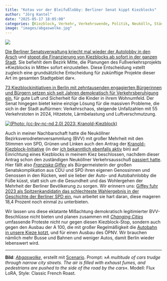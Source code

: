 ```yaml
---
title: "Kotau vor der Bleifußlobby: Berliner Senat kippt Kiezblocks"
author: "Jörg Kantel"
date: "2025-05-17 18:05:00"
categories: [Kiezblock, Verkehr, Verkehrswende, Politik, Neukölln, Städte für Menschen]
image: "images/abgaswolke.jpg"
---
```


[![](images/abgaswolke-b.jpg)](https://www.flickr.com/photos/schockwellenreiter/54503408150/)

[Die Berliner Senatsverwaltung kriecht mal wieder der Autolobby in den Arsch](https://www.rbb24.de/politik/beitrag/2025/05/berlin-mitte-projekt-kiezblocks-fuss-verkehr-senat-finanzierung-ende.html) und [stoppt die Finanzierung von Kiezblocks ab sofort in der ganzen Stadt](https://www.berlin.de/sen/uvk/presse/pressemitteilungen/2025/pressemitteilung.1559960.php). Sie befiehlt dem Bezirk Mitte, die Planungen des Fußverkehrsprojekts »Kiezblocks in Mitte« sofort einzustellen. Diese Entscheidung »stellt zugleich eine grundsätzliche Entscheidung für zukünftige Projekte dieser Art im gesamten Stadtgebiet dar«.

[73 Kiezblockinitiativen in Berlin mit zehntausenden engagierten Bürgerinnen und Bürgern setzen sich seit Jahren demokratisch für Verkehrsberuhigung ein](https://changing-cities.org/kiezblock-aus-senat-stoppt-finanzierung/), für gute Luft und Sicherheit für die Kinder in ihrem Wohnumfeld. Der Senat hingegen bietet keine einzige Lösung für die massiven Probleme, die sich in der Stadt auftürmen: Verkehrschaos, steigende Unfallzahlen mit 55 Verkehrstoten in 2024, Hitzetote, Lärmbelastung und Luftverschmutzung.

[![(Photo: (cc-by-nc-nd 2.0) 2023: Kranold-Kiezblock)](images/kiezblock6-b.jpg)](https://www.flickr.com/photos/schockwellenreiter/53008190361/)

Auch in meiner Nachbarschaft hatte die Neuköllner Bezirksverodnetenversammlung (BVV) mit großer Mehrheit mit den Stimmen von SPD, Grünen und Linken auch den Antrag der [Kranold-Kiezblock-Initiative](https://www.kiezblocks.de/kranold/) (in der [ich bekanntlich ebenfalls aktiv](https://kantel.github.io/posts/2023072702_warum_kiezblocks/) bin) auf Einrichtung eines Kiezblocks in meinem Kiez beschlossen, nachdem dieser Antrag schon den zuständigen Neuköllner Verkehrsausschuß [passiert hatte](https://kantel.github.io/posts/2023111002_kiezblocks_bvv/). Hier fällt also *[Franziska Giffey](https://de.wikipedia.org/wiki/Franziska_Giffey)* als Bürgermeisterin der großen Senatskomplikation aus CDU und SPD ihren eigenen Genossinnen und Genossen in den Rücken, weil sie lieber der Auto- und Autobahnlobby die Füße küsst, statt sich um die Gesundheit und das Wohlergehen der Mehrheit der Berliner Bevölkerung zu sorgen. Wir erinnern uns: [Giffey fuhr 2023 als Spitzenkandidatin das schlechteste Wahlergebnis in der Geschichte der Berliner SPD ein](https://de.wikipedia.org/wiki/Franziska_Giffey), nun arbeitet sie hart daran, diese mageren 18,4 Prozent noch einmal zu unterbieten.

Wir lassen uns diese eklatante Mißachtung demokratisch legitimierter BVV-Beschlüsse nicht bieten und planen zusammen mit *[Changing Cities](https://changing-cities.org/)* umfassende Proteste nicht nur gegen diesen Kiezblock-Stop, sondern auch gegen den Ausbau der A&nbsp;100, die mit großer Regelmäßigkeit die [Autobahn in unsere Kieze kotzt](https://kantel.github.io/posts/2025050702_verkehrschaos_im_kiez/), und für einen Ausbau des ÖPNV. Wir brauchen nämlich mehr Busse und Bahnen und weniger Autos, damit Berlin wieder lebenswert wird.

---

**Bild**: *[Abgaswolke](https://www.flickr.com/photos/schockwellenreiter/54503408150/)*, erstellt mit [Scenario](http://cognitiones.kantel-chaos-team.de/technikgeschichte/rechnerundnetze/scenario.html). Prompt: »*A multitude of cars trudge through narrow city streets. The air is filled with exhaust fumes, and pedestrians are pushed to the side of the road by the cars*«. Modell: Flux LoRA, Style: Classic French Roast.